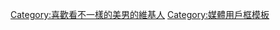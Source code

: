 {{Userbox-2
  |border-c = pink
  |border-s = 1
  |id1-c    = #5D10A4
  |id1-s    = 10
  |id1-fc   = white
  |id2-c    = white
  |id2-s    = 12
  |id2-fc   = #FFFFFF
  |info-c   = pink
  |info-s   = 10
  |info-fc  =
  |info=這个用戶是'''[[不一样的美男|高一十三班的学生]]'''。<br>车塞卡！
  |id1  = [[不一样的美男|<span style="color:white;">LADY{{nbsp}}BOY<br>FRIENDS</span>]]
  |id2 =[[File:ก.ว.1.png|52px|ก.ว.1]]
}}
<includeonly>[[Category:喜歡看不一樣的美男的維基人]]</includeonly>
<noinclude>[[Category:媒體用戶框模板]]</noinclude>